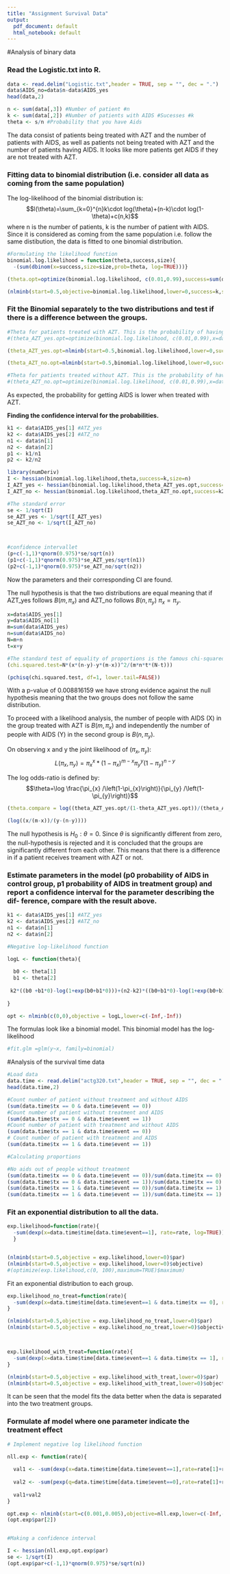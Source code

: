 ```yaml
---
title: "Assignment Survival Data"
output:
  pdf_document: default
  html_notebook: default
---
```


#Analysis of binary data

###  Read the Logistic.txt into R.

```r
data <- read.delim("Logistic.txt",header = TRUE, sep = "", dec = ".")
data$AIDS_no=data$n-data$AIDS_yes
head(data,2) 

n <- sum(data[,3]) #Number of patient #n 
k <- sum(data[,2]) #Number of patients with AIDS #Sucesses #k
theta <- s/n #Probability that you have Aids
```
The data consist of patients being treated with AZT and the number of patients with AIDS, as well as patients not being treated with AZT and the number of patients having AIDS. It looks like more patients get AIDS if they are not treated with AZT.

### Fitting data to binomial distribution (i.e. consider all data as coming from the same population)
The log-likelihood of the binomial distribution is:
$$l(\theta)=\sum_{k=0}^{n}k\cdot log(\theta)+(n-k)\cdot log(1-\theta)+c(n,k)$$
where n is the number of patients, k is the number of patient with AIDS. Since it is considered as coming from the same population i.e. follow the same distibution, the data is fitted to one binomial distribution.

```r

#Formulating the likelihood function
binomial.log.likelihood = function(theta,success,size){
  -(sum(dbinom(x=success,size=size,prob=theta, log=TRUE)))}

(theta.opt=optimize(binomial.log.likelihood, c(0.01,0.99),success=sum(data$AIDS_yes),size=sum(data$n))$minimum)

(nlminb(start=0.5,objective=binomial.log.likelihood,lower=0,success=k,size=n)$par)

```

### Fit the Binomial separately to the two distributions and test if there is a difference between the groups.

```r
#Theta for patients treated with AZT. This is the probability of having AIDS when treated with AZT. 
#(theta_AZT_yes.opt=optimize(binomial.log.likelihood, c(0.01,0.99),x=data$AIDS_yes[1],size=data$n[1])$minimum)

(theta_AZT_yes.opt=nlminb(start=0.5,binomial.log.likelihood,lower=0,success=data$AIDS_yes[1],size=data$n[1])$par)

(theta_AZT_no.opt=nlminb(start=0.5,binomial.log.likelihood,lower=0,success=data$AIDS_yes[2],size=data$n[2])$par)

#Theta for patients treated without AZT. This is the probability of having AIDS without treament. 
#(theta_AZT_no.opt=optimize(binomial.log.likelihood, c(0.01,0.99),x=data$AIDS_yes[2],size=data$n[2])$minimum)
```
As expected, the probability for getting AIDS is lower when treated with AZT. 


**Finding the confidence interval for the probabilities.** 


```r
k1 <- data$AIDS_yes[1] #ATZ_yes
k2 <- data$AIDS_yes[2] #ATZ_no
n1 <- data$n[1]
n2 <- data$n[2]
p1 <- k1/n1
p2 <- k2/n2
```


```r
library(numDeriv)
I <- hessian(binomial.log.likelihood,theta,success=k,size=n)
I_AZT_yes <- hessian(binomial.log.likelihood,theta_AZT_yes.opt,success=k1,size=n1)
I_AZT_no <- hessian(binomial.log.likelihood,theta_AZT_no.opt,success=k2,size=n2)

#The standard error 
se <- 1/sqrt(I)
se_AZT_yes <- 1/sqrt(I_AZT_yes)
se_AZT_no <- 1/sqrt(I_AZT_no)



#confidence intervallet
(p+c(-1,1)*qnorm(0.975)*se/sqrt(n))
(p1+c(-1,1)*qnorm(0.975)*se_AZT_yes/sqrt(n1))
(p2+c(-1,1)*qnorm(0.975)*se_AZT_no/sqrt(n2))

```
Now the parameters and their corresponding CI are found. 

The null hypothesis is that the two distributions are equal meaning that if AZT_yes follows $B(m,\pi_x)$ and AZT_no follows $B(n,\pi_y)$ $\pi_x=\pi_y$.
```r
x=data$AIDS_yes[1]
y=data$AIDS_no[1]
m=sum(data$AIDS_yes)
n=sum(data$AIDS_no)
N=m+n
t=x+y

#The standard test of equality of proportions is the famous chi-squared test
(chi.squared.test=N*(x*(n-y)-y*(m-x))^2/(m*n*t*(N-t)))

(pchisq(chi.squared.test, df=1, lower.tail=FALSE))
```
With a p-value of 0.008816159 we have strong evidence against the null hypothesis meaning that the two groups does not follow the same distribution.

To proceed with a likelihood analysis, the number of people with AIDS (X) in the group treated with AZT is $B(m,\pi_x)$ and independently the number of people with AIDS (Y)  in the second group is $B(n,\pi_y)$.

On observing x and y the joint likelihood of $(\pi_x,\pi_y)$:
$$L(\pi_x, \pi_y)=\pi_x^x*(1-\pi_x)^{m-x}\pi_y^y(1-\pi_y)^{n-y}$$

The log odds-ratio is defined by:
$$\theta=\log \frac{\pi_{x} /\left(1-\pi_{x}\right)}{\pi_{y} /\left(1-\pi_{y}\right)}$$
```r
(theta.compare = log((theta_AZT_yes.opt/(1-theta_AZT_yes.opt))/(theta_AZT_no.opt/(1- theta_AZT_no.opt))))

(log((x/(m-x))/(y-(n-y))))

```


The null hypothesis is $H_0: \theta=0$. Since $\theta$ is significantly different from zero, the null-hypothesis is rejected and it is concluded that the groups are significantly different from each other. This means that there is a difference in if a patient receives treament with AZT or not. 


### Estimate parameters in the model (p0 probability of AIDS in control group, p1 probability of AIDS in treatment group) and report a confidence interval for the parameter describing the dif- ference, compare with the result above.

```r

k1 <- data$AIDS_yes[1] #ATZ_yes
k2 <- data$AIDS_yes[2] #ATZ_no
n1 <- data$n[1]
n2 <- data$n[2]

#Negative log-likelihood function 

logL <- function(theta){
  
  b0 <- theta[1]
  b1 <- theta[2]
  
 k2*((b0 +b1*0)-log(1+exp(b0+b1*0)))+(n2-k2)*((b0+b1*0)-log(1+exp(b0+b1*0)))+k1*((b0 +b1*1)-log(1+exp(b0+b1*1)))+(n1-k1)*((b0+b1*0)-log(1+exp(b0+b1*1)))
  
}

opt <- nlminb(c(0,0),objective = logL,lower=c(-Inf,-Inf))

```



The formulas look like a binomial model. This binomial model has the log-likelihood
$$ $$
```r

#fit.glm =glm(y~x, family=binomial)
```

#Analysis of the survival time data

```r

#Load data
data.time <- read.delim("actg320.txt",header = TRUE, sep = "", dec = ".")
head(data.time,2) 
```


```r
#Count number of patient without treatment and without AIDS
(sum(data.time$tx == 0 & data.time$event == 0))
#Count number of patient without treatment and AIDS
(sum(data.time$tx == 0 & data.time$event == 1))
#Count number of patient with treatment and without AIDS
(sum(data.time$tx == 1 & data.time$event == 0))
# Count number of patient with treatment and AIDS
(sum(data.time$tx == 1 & data.time$event == 1))

#Calculating proportions

#No aids out of people without treatment
(sum(data.time$tx == 0 & data.time$event == 0))/sum(data.time$tx == 0)
(sum(data.time$tx == 0 & data.time$event == 1))/sum(data.time$tx == 0)
(sum(data.time$tx == 1 & data.time$event == 0))/sum(data.time$tx == 1)
(sum(data.time$tx == 1 & data.time$event == 1))/sum(data.time$tx == 1)
```
### Fit an exponential distribution to all the data. 

```r
exp.likelihood=function(rate){
  -sum(dexp(x=data.time$time[data.time$event==1], rate=rate, log=TRUE))- sum(pexp(q=data.time$time[data.time$event==0], lower.tail = FALSE, rate=rate, log=TRUE))
  }


(nlminb(start=0.5,objective = exp.likelihood,lower=0)$par)
(nlminb(start=0.5,objective = exp.likelihood,lower=0)$objective)
#(optimize(exp.likelihood,c(0, 100),maximum=TRUE)$maximum)

```

Fit an exponential distribution to each group. 

```r

exp.likelihood_no_treat=function(rate){
  -sum(dexp(x=data.time$time[data.time$event==1 & data.time$tx == 0], rate=rate, log=TRUE))- sum(pexp(q=data.time$time[data.time$event==0 & data.time$tx == 0], lower.tail = FALSE, rate=rate, log=TRUE))
}

(nlminb(start=0.5,objective = exp.likelihood_no_treat,lower=0)$par)
(nlminb(start=0.5,objective = exp.likelihood_no_treat,lower=0)$objective)



exp.likelihood_with_treat=function(rate){
  -sum(dexp(x=data.time$time[data.time$event==1 & data.time$tx == 1], rate=rate, log=TRUE))- sum(pexp(q=data.time$time[data.time$event==0 & data.time$tx == 1], lower.tail = FALSE, rate=rate, log=TRUE))
}

(nlminb(start=0.5,objective = exp.likelihood_with_treat,lower=0)$par)
(nlminb(start=0.5,objective = exp.likelihood_with_treat,lower=0)$objective )
```
It can be seen that the model fits the data better when the data is separated into the two treatment groups. 

### Formulate af model where one parameter indicate the treatment effect

```r
# Implement negative log likelihood function

nll.exp <- function(rate){
  
  val1 <- -sum(dexp(x=data.time$time[data.time$event==1],rate=rate[1]+rate[2]*data.time$tx[data.time$event==1],log=TRUE))
  
  val2 <- -sum(pexp(q=data.time$time[data.time$event==0],rate=rate[1]+rate[2]*data.time$tx[data.time$event==0],lower.tail=F,log=TRUE))
  
  val1+val2
}

opt.exp <- nlminb(start=c(0.001,0.005),objective=nll.exp,lower=c(-Inf,-Inf))
(opt.exp$par[2])


#Making a confidence interval

I <- hessian(nll.exp,opt.exp$par)
se <- 1/sqrt(I)
(opt.exp$par+c(-1,1)*qnorm(0.975)*se/sqrt(n))
```



 